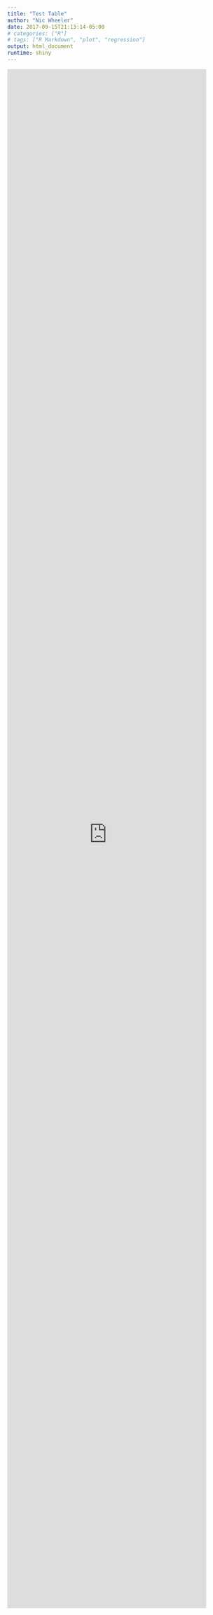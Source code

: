 ```yaml
---
title: "Test Table"
author: "Nic Wheeler"
date: 2017-09-15T21:13:14-05:00
# categories: ["R"]
# tags: ["R Markdown", "plot", "regression"]
output: html_document
runtime: shiny
---
```


<iframe src="https://wheelern.shinyapps.io/shiny_table/" width="90%" height="90%" style="border: none;">
